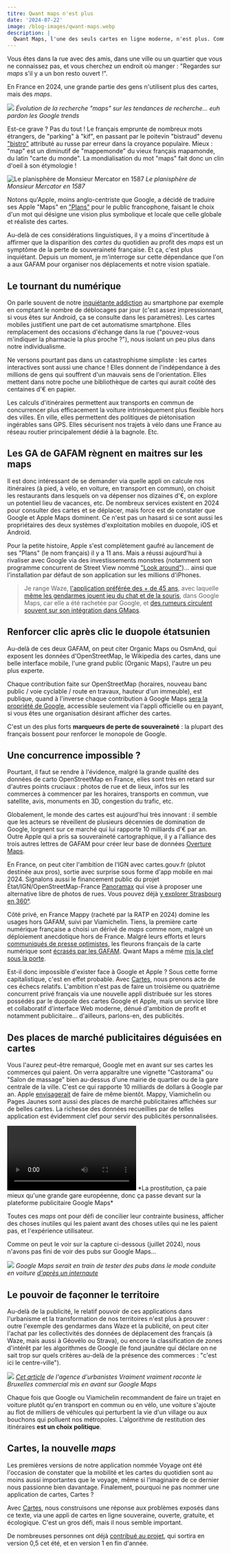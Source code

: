 ```yaml
---
titre: Qwant maps n'est plus
date: '2024-07-22'
image: /blog-images/qwant-maps.webp
description: |
  Qwant Maps, l'une des seuls cartes en ligne moderne, n'est plus. Comment le remplacer ?
---
```


Vous êtes dans la rue avec des amis, dans une ville ou un quartier que vous ne connaissez pas, et vous cherchez un endroit où manger : "Regardes sur _maps_ s'il y a un bon resto ouvert !".

En France en 2024, une grande partie des gens n'utilisent plus des cartes, mais des _maps_.

![](/trends-maps.png)
_Évolution de la recherche "maps" sur les tendances de recherche... euh pardon les Google trends_

Est-ce grave ? Pas du tout ! Le français emprunte de nombreux mots étrangers, de "parking" à "kif", en passant par le poitevin "bistraud" devenu ["bistro"](https://fr.wikipedia.org/wiki/Bistro#%C3%89tymologie) attributé au russe par erreur dans la croyance populaire. Mieux : "map" est un diminutif de "mappemonde" du vieux français mapamonde, du latin "carte du monde". La mondialisation du mot "maps" fait donc un clin d'oeil à son étymologie !

![Le planisphère de Monsieur Mercator en 1587](https://upload.wikimedia.org/wikipedia/commons/thumb/5/58/Mercator_World_Map.jpg/640px-Mercator_World_Map.jpg)
_Le planisphère de Monsieur Mercator en 1587_

Notons qu'Apple, moins anglo-centriste que Google, a décidé de traduire ses Apple "Maps" en ["Plans"](https://www.apple.com/fr/maps/) pour le public francophone, faisant le choix d'un mot qui désigne une vision plus symbolique et locale que celle globale et réaliste des cartes.

Au-delà de ces considérations linguistiques, il y a moins d'incertitude à affirmer que la disparition des _cartes_ du quotidien au profit des _maps_ est un symptôme de la perte de souveraineté française. Et ça, c'est plus inquiétant. Depuis un moment, je m'interroge sur cette dépendance que l'on a aux GAFAM pour organiser nos déplacements et notre vision spatiale.

## Le tournant du numérique

On parle souvent de notre [inquiétante addiction](https://www.francebleu.fr/emissions/l-invite-d-actu-de-8h15-france-bleu-paris/addiction-au-smartphone-70-des-personnes-interrogees-ne-peuvent-pas-s-en-passer-2194284) au smartphone par exemple en comptant le nombre de déblocages par jour (c'est assez impressionnant, si vous êtes sur Android, ça se consulte dans les paramètres). Les cartes mobiles justifient une part de cet automatisme smartphone. Elles remplacement des occasions d'échange dans la rue ("pouvez-vous m'indiquer la pharmacie la plus proche ?"), nous isolant un peu plus dans notre individualisme.

Ne versons pourtant pas dans un catastrophisme simpliste : les cartes interactives sont aussi une chance ! Elles donnent de l'indépendance à des millions de gens qui souffrent d'un mauvais sens de l'orientation. Elles mettent dans notre poche une bibliothèque de cartes qui aurait coûté des centaines d'€ en papier.

Les calculs d'itinéraires permettent aux transports en commun de concurrencer plus efficacement la voiture intrinsèquement plus flexible hors des villes. En ville, elles permettent des politiques de piétonisation ingérables sans GPS. Elles sécurisent nos trajets à vélo dans une France au réseau routier principalement dédié à la bagnole. Etc.

## Les GA de GAFAM règnent en maitres sur les maps

Il est donc intéressant de se demander via quelle appli on calcule nos itinéraires (à pied, à vélo, en voiture, en transport en commun), on choisit les restaurants dans lesquels on va dépenser nos dizaines d'€, on explore un potentiel lieu de vacances, etc. De nombreux services existent en 2024 pour consulter des cartes et se déplacer, mais force est de constater que Google et Apple Maps dominent. Ce n'est pas un hasard si ce sont aussi les propriétaires des deux systèmes d'exploitation mobiles en duopole, iOS et Android.

Pour la petite histoire, Apple s'est complètement gaufré au lancement de ses "Plans" (le nom français) il y a 11 ans. Mais a réussi aujourd'hui à rivaliser avec Google via des investissements monstres (notamment son programme concurrent de Street View nommé ["Look around"](https://fr.wikipedia.org/wiki/Apple_Look_Around))... ainsi que l'installation par défaut de son application sur les millions d'iPhones.

> Je range Waze, [l'application préférée des + de 45 ans](https://www.radiofrance.fr/franceinter/instagram-whatsapp-waze-les-applications-preferees-des-francais-selon-leur-age-5103668), avec laquelle [même les gendarmes jouent jeu du chat et de la souris](https://www.francebleu.fr/infos/societe/securite-routiere-les-gendarmes-de-l-herault-se-signalent-desormais-sur-waze-9172483), dans Google Maps, car elle a été rachetée par Google, et [des rumeurs circulent souvent sur son intégration dans GMaps](https://www.femmeactuelle.fr/vie-pratique/high-tech/lapplication-waze-bientot-remplacee-par-google-maps-2165739).

## Renforcer clic après clic le duopole étatsunien

Au-delà de ces deux GAFAM, on peut citer Organic Maps ou OsmAnd, qui exposent les données d'OpenStreetMap, le Wikipedia des cartes, dans une belle interface mobile, l'une grand public (Organic Maps), l'autre un peu plus experte.

Chaque contribution faite sur OpenStreetMap (horaires, nouveau banc public / voie cyclable / route en travaux, hauteur d'un immeuble), est publique, quand à l'inverse chaque contribution à Google Maps [sera la propriété de Google](https://wiki.openstreetmap.org/wiki/FR:Google_Maps_user_contributions), accessible seulement via l'appli officielle ou en payant, si vous êtes une organisation désirant afficher des cartes.

C'est un des plus forts **marqueurs de perte de souveraineté** : la plupart des français bossent pour renforcer le monopole de Google.

## Une concurrence impossible ?

Pourtant, il faut se rendre à l'évidence, malgré la grande qualité des données de carto OpenStreetMap en France, elles sont très en retard sur d'autres points cruciaux : photos de rue et de lieux, infos sur les commerces à commencer par les horaires, transports en commun, vue satellite, avis, monuments en 3D, congestion du trafic, etc.

Globalement, le monde des cartes est aujourd'hui très innovant : il semble que les acteurs se réveillent de plusieurs décennies de domination de Google, lorgnent sur ce marché qui lui rapporte 10 milliards d'€ par an. Outre Apple qui a pris sa souveraineté cartographique, il y a l'alliance des trois autres lettres de GAFAM pour créer leur base de données [Overture Maps](https://wiki.openstreetmap.org/wiki/Overture_Maps).

En France, on peut citer l'ambition de l'IGN avec cartes.gouv.fr (plutot destinée aux pros), sortie avec surprise sous forme d'app mobile en mai 2024. Signalons aussi le financement public du projet État/IGN/OpenStreetMap-France [Panoramax](https://panoramax.fr) qui vise à proposer une alternative libre de photos de rues. Vous pouvez déjà [y explorer Strasbourg en 360°](https://panoramax.fr/photos#focus=pic&map=16.69/48.581379/7.742397&pic=1b5c76b3-b194-4e31-8c39-61ec4d3d8f88&speed=250&xyz=351.72/-0.58/30).

Côté privé, en France Mappy (racheté par la RATP en 2024) domine les usages hors GAFAM, suivi par Viamichelin. Tiens, la première carte numérique française a choisi un dérivé de _maps_ comme nom, malgré un déploiement anecdotique hors de France. Malgré leurs efforts et leurs [communiqués de presse optimistes](https://www.tourmag.com/ViaMichelin-suggere-desormais-des-pauses-touristiques-le-long-du-trajet_a122802.html), les fleurons français de la carte numérique sont [écrasés par les GAFAM](https://cartes.app/presentation/state-of-the-map-2024#cr%C3%A9er-une-startup-de-cartes-). Qwant Maps a même [mis la clef sous la porte](https://forum.openstreetmap.fr/t/fin-de-qwant-maps/22762/15).

Est-il donc impossible d'exister face à Google et Apple ? Sous cette forme capitalistique, c'est en effet probable. Avec [Cartes](https://cartes.app), nous prenons acte de ces échecs relatifs. L'ambition n'est pas de faire un troisième ou quatrième concurrent privé français via une nouvelle appli distribuée sur les stores possédés par le duopole des cartes Google et Apple, mais un service libre et collaboratif d'interface Web moderne, dénué d'ambition de profit et notamment publicitaire... d'ailleurs, parlons-en, des publicités.

## Des places de marché publicitaires déguisées en cartes

Vous l'aurez peut-être remarqué, Google met en avant sur ses cartes les commerces qui paient. On verra apparaître une vignette "Castorama" ou "Salon de massage" bien au-dessus d'une mairie de quartier ou de la gare centrale de la ville. C'est ce qui rapporte 10 milliards de dollars à Google par an. Apple [envisagerait](https://www.generation-nt.com/actualites/apple-plans-maps-publicite-recherche-2004315) de faire de même bientôt. Mappy, Viamichelin ou Pages Jaunes sont aussi des places de marché publicitaires affichées sur de belles cartes. La richesse des données recueillies par de telles application est évidemment clef pour servir des publicités personnalisées.

<video controls>
	<source src="/sotm/gmaps-masseuse.mp4" type="video/mp4" />
</video>
*La prostitution, ça paie mieux qu'une grande gare européenne, donc ça passe devant
sur la plateforme publicitaire Google Maps*

Toutes ces _maps_ ont pour défi de concilier leur contrainte business, afficher des choses inutiles qui les paient avant des choses utiles qui ne les paient pas, et l'expérience utilisateur.

Comme on peut le voir sur la capture ci-dessous (juillet 2024), nous n'avons pas fini de voir des pubs sur Google Maps...

![](/pub-gmaps-conduite.jpeg)
_Google Maps serait en train de tester des pubs dans le mode conduite en voiture [d'après un internaute](https://www.lesnumeriques.com/telephone-portable/google-maps-teste-l-affichage-de-publicites-pendant-la-conduite-n223980.html)_

## Le pouvoir de façonner le territoire

Au-delà de la publicité, le relatif pouvoir de ces applications dans l'urbanisme et la transformation de nos territoires n'est plus à prouver : outre l'exemple des gendarmes dans Waze et la publicité, on peut citer l'achat par les collectivités des données de déplacement des français (à Waze, mais aussi à Géovélo ou Strava), ou encore la classification de zones d'intérêt par les algorithmes de Google (le fond jaunâtre qui déclare on ne sait trop sur quels critères au-delà de la présence des commerces : "c'est ici le centre-ville").

![](https://autrementautrement.fr/wp-content/uploads/2020/02/09KyvXBYqMVflvOAX.gif)
_[Cet article](https://autrementautrement.com/2019/10/18/bonjour-tout-le-monde) de l'agence d'urbanistes Vraiment vraiment raconte le Bruxelles commercial mis en avant sur Google Maps_

Chaque fois que Google ou Viamichelin recommandent de faire un trajet en voiture plutôt qu'en transport en commun ou en vélo, une voiture s'ajoute au flot de milliers de véhicules qui perturbent la vie d'un village ou aux bouchons qui polluent nos métropoles. L'algorithme de restitution des itinéraires **est un choix politique**.

## Cartes, la nouvelle _maps_

Les premières versions de notre application nommée Voyage ont été l'occasion de constater que la mobilité et les cartes du quotidien sont au moins aussi importantes que le voyage, même si l'imaginaire de ce dernier nous passionne bien davantage. Finalement, pourquoi ne pas nommer une application de cartes, Cartes ?

Avec [Cartes](https://cartes.app), nous construisons une réponse aux problèmes exposés dans ce texte, via une appli de cartes en ligne souveraine, ouverte, gratuite, et écologique. C'est un gros défi, mais il nous semble important.

De nombreuses personnes ont déjà [contribué au projet](https://github.com/laem/cartes), qui sortira en version 0,5 cet été, et en version 1 en fin d'année.

